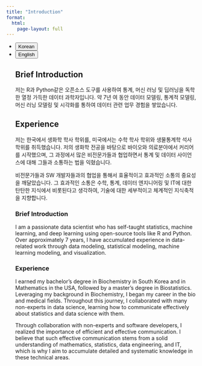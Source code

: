 ---
title: "Introduction"
format: 
  html:
    page-layout: full
---

<ul class="nav nav-pills" id="language-tab" role="tablist">
  <li class="nav-item" role="presentation">
    <button class="nav-link active" id="Korean-tab" data-bs-toggle="tab" data-bs-target="#Korean" type="button" role="tab" aria-controls="Korean" aria-selected="true">Korean</button>
  </li>
  <li class="nav-item" role="presentation">
    <button class="nav-link" id="English-tab" data-bs-toggle="tab" data-bs-target="#English" type="button" role="tab" aria-controls="knitr" aria-selected="false">English</button>
  </li>

<div class="tab-content" id="language-tabcontent">

<div class="tab-pane fade  show active" id="Korean" role="tabpanel" aria-labelledby="Korean-tab">

## Brief Introduction

저는 R과 Python같은 오픈소스 도구를 사용하여 통계, 머신 러닝 및 딥러닝을 독학한 열정 가득한 데이터 과학자입니다. 약 7년 여 동안 데이터 모델링, 통계적 모델링, 머신 러닝 모델링 및 시각화를 통하여 데이터 관련 업무 경험을 쌓았습니다.

## Experience

저는 한국에서 생화학 학사 학위를, 미국에서는 수학 학사 학위와 생물통계학 석사 학위를 취득했습니다. 저의 생화학 전공을 바탕으로 바이오와 의료분야에서 커리어를 시작했으며, 그 과정에서 많은 비전문가들과 협업하면서 통계 및 데이터 사이언스에 대해 그들과 소통하는 법을 익혔습니다.

비전문가들과 SW 개발자들과의 협업을 통해서 효율적이고 효과적인 소통의 중요성을 깨달았습니다. 그 효과적인 소통은 수학, 통계, 데이터 엔지니어링 및 IT에 대한 탄탄한 지식에서 비롯된다고 생각하여, 기술에 대한 세부적이고 체계적인 지식축적을 지향합니다.


</div>

<div class="tab-pane fade" id="English" role="tabpanel" aria-labelledby="English-tab">

### Brief Introduction

I am a passionate data scientist who has self-taught statistics, machine learning, and deep learning using open-source tools like R and Python. Over approximately 7 years, I have accumulated experience in data-related work through data modeling, statistical modeling, machine learning modeling, and visualization.

### Experience

I earned my bachelor's degree in Biochemistry in South Korea and in Mathematics in the USA, followed by a master's degree in Biostatistics. Leveraging my background in Biochemistry, I began my career in the bio and medical fields. Throughout this journey, I collaborated with many non-experts in data science, learning how to communicate effectively about statistics and data science with them.

Through collaboration with non-experts and software developers, I realized the importance of efficient and effective communication. I believe that such effective communication stems from a solid understanding of mathematics, statistics, data engineering, and IT, which is why I aim to accumulate detailed and systematic knowledge in these technical areas.


</div>